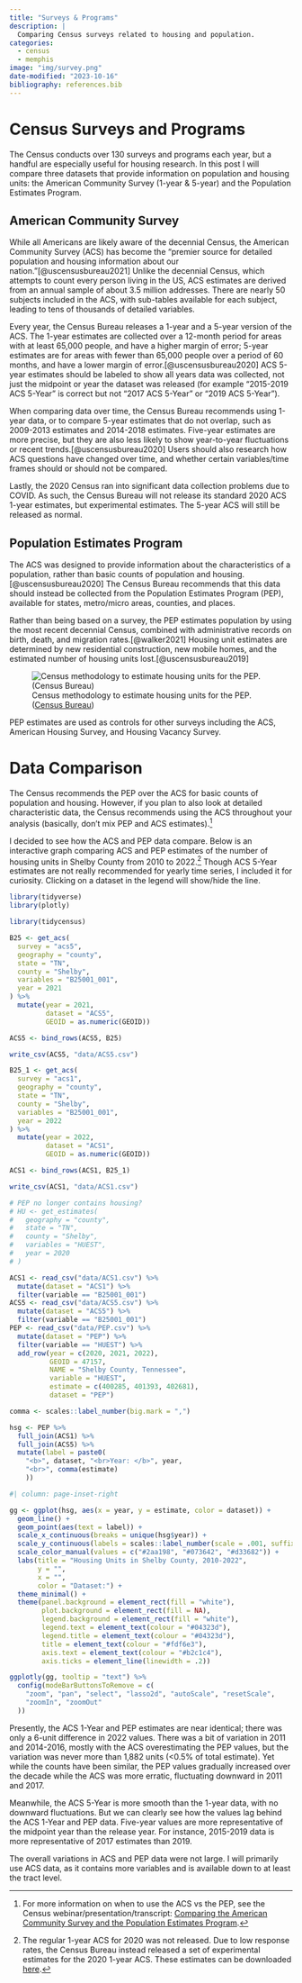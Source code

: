 ```yaml
---
title: "Surveys & Programs"
description: |
  Comparing Census surveys related to housing and population.
categories:
  - census
  - memphis
image: "img/survey.png"
date-modified: "2023-10-16"
bibliography: references.bib
---
```


# Census Surveys and Programs

The Census conducts over 130 surveys and programs each year, but a handful are especially useful for housing research. In this post I will compare three datasets that provide information on population and housing units: the American Community Survey (1-year & 5-year) and the Population Estimates Program.

## American Community Survey

While all Americans are likely aware of the decennial Census, the American Community Survey (ACS) has become the "premier source for detailed population and housing information about our nation."[@uscensusbureau2021] Unlike the decennial Census, which attempts to count every person living in the US, ACS estimates are derived from an annual sample of about 3.5 million addresses. There are nearly 50 subjects included in the ACS, with sub-tables available for each subject, leading to tens of thousands of detailed variables.

Every year, the Census Bureau releases a 1-year and a 5-year version of the ACS. The 1-year estimates are collected over a 12-month period for areas with at least 65,000 people, and have a higher margin of error; 5-year estimates are for areas with fewer than 65,000 people over a period of 60 months, and have a lower margin of error.[@uscensusbureau2020] ACS 5-year estimates should be labeled to show all years data was collected, not just the midpoint or year the dataset was released (for example "2015-2019 ACS 5-Year" is correct but not "2017 ACS 5-Year" or "2019 ACS 5-Year").

When comparing data over time, the Census Bureau recommends using 1-year data, or to compare 5-year estimates that do not overlap, such as 2009-2013 estimates and 2014-2018 estimates. Five-year estimates are more precise, but they are also less likely to show year-to-year fluctuations or recent trends.[@uscensusbureau2020] Users should also research how ACS questions have changed over time, and whether certain variables/time frames should or should not be compared.

Lastly, the 2020 Census ran into significant data collection problems due to COVID. As such, the Census Bureau will not release its standard 2020 ACS 1-year estimates, but experimental estimates. The 5-year ACS will still be released as normal.

## Population Estimates Program

The ACS was designed to provide information about the characteristics of a population, rather than basic counts of population and housing.[@uscensusbureau2020] The Census Bureau recommends that this data should instead be collected from the Population Estimates Program (PEP), available for states, metro/micro areas, counties, and places.

Rather than being based on a survey, the PEP estimates population by using the most recent decennial Census, combined with administrative records on birth, death, and migration rates.[@walker2021] Housing unit estimates are determined by new residential construction, new mobile homes, and the estimated number of housing units lost.[@uscensusbureau2019]

![Census methodology to estimate housing units for the PEP. ([Census Bureau](https://www.census.gov/programs-surveys/acs/guidance/handbooks/general.html))](img/hsg-est.png)

PEP estimates are used as controls for other surveys including the ACS, American Housing Survey, and Housing Vacancy Survey.

# Data Comparison

The Census recommends the PEP over the ACS for basic counts of population and housing. However, if you plan to also look at detailed characteristic data, the Census recommends using the ACS throughout your analysis (basically, don't mix PEP and ACS estimates).[^1]

[^1]: For more information on when to use the ACS vs the PEP, see the Census webinar/presentation/transcript: [Comparing the American Community Survey and the Population Estimates Program](https://www.census.gov/data/academy/webinars/2021/comparing-the-acs-and-the-pop-est-program.html).

I decided to see how the ACS and PEP data compare. Below is an interactive graph comparing ACS and PEP estimates of the number of housing units in Shelby County from 2010 to 2022.[^2] Though ACS 5-Year estimates are not really recommended for yearly time series, I included it for curiosity. Clicking on a dataset in the legend will show/hide the line.

[^2]: The regular 1-year ACS for 2020 was not released. Due to low response rates, the Census Bureau instead released a set of experimental estimates for the 2020 1-year ACS. These estimates can be downloaded [here](https://www.census.gov/programs-surveys/acs/data/experimental-data/1-year.html).

```r
library(tidyverse)
library(plotly)
```

```r
library(tidycensus)

B25 <- get_acs(
  survey = "acs5",
  geography = "county",
  state = "TN", 
  county = "Shelby",
  variables = "B25001_001",
  year = 2021
) %>% 
  mutate(year = 2021,
         dataset = "ACS5",
         GEOID = as.numeric(GEOID))

ACS5 <- bind_rows(ACS5, B25)

write_csv(ACS5, "data/ACS5.csv")

B25_1 <- get_acs(
  survey = "acs1",
  geography = "county",
  state = "TN", 
  county = "Shelby",
  variables = "B25001_001",
  year = 2022
) %>% 
  mutate(year = 2022,
         dataset = "ACS1",
         GEOID = as.numeric(GEOID))

ACS1 <- bind_rows(ACS1, B25_1)

write_csv(ACS1, "data/ACS1.csv")

# PEP no longer contains housing?
# HU <- get_estimates(
#   geography = "county",
#   state = "TN",
#   county = "Shelby",
#   variables = "HUEST",
#   year = 2020
# )
```

```r
ACS1 <- read_csv("data/ACS1.csv") %>%
  mutate(dataset = "ACS1") %>%
  filter(variable == "B25001_001")
ACS5 <- read_csv("data/ACS5.csv") %>%
  mutate(dataset = "ACS5") %>%
  filter(variable == "B25001_001")
PEP <- read_csv("data/PEP.csv") %>%
  mutate(dataset = "PEP") %>%
  filter(variable == "HUEST") %>% 
  add_row(year = c(2020, 2021, 2022),
          GEOID = 47157,
          NAME = "Shelby County, Tennessee",
          variable = "HUEST",
          estimate = c(400285, 401393, 402681),
          dataset = "PEP")
```


```r
comma <- scales::label_number(big.mark = ",")

hsg <- PEP %>% 
  full_join(ACS1) %>% 
  full_join(ACS5) %>% 
  mutate(label = paste0(
    "<b>", dataset, "<br>Year: </b>", year,
    "<br>", comma(estimate)
    ))
```

```r
#| column: page-inset-right

gg <- ggplot(hsg, aes(x = year, y = estimate, color = dataset)) +
  geom_line() +
  geom_point(aes(text = label)) +
  scale_x_continuous(breaks = unique(hsg$year)) +
  scale_y_continuous(labels = scales::label_number(scale = .001, suffix = "K")) +
  scale_color_manual(values = c("#2aa198", "#073642", "#d33682")) +
  labs(title = "Housing Units in Shelby County, 2010-2022",
       y = "",
       x = "",
       color = "Dataset:") +
  theme_minimal() +
  theme(panel.background = element_rect(fill = "white"),
        plot.background = element_rect(fill = NA),
        legend.background = element_rect(fill = "white"),
        legend.text = element_text(colour = "#04323d"),
        legend.title = element_text(colour = "#04323d"),
        title = element_text(colour = "#fdf6e3"),
        axis.text = element_text(colour = "#b2c1c4"),
        axis.ticks = element_line(linewidth = .2))

ggplotly(gg, tooltip = "text") %>% 
  config(modeBarButtonsToRemove = c(
    "zoom", "pan", "select", "lasso2d", "autoScale", "resetScale",
    "zoomIn", "zoomOut"
  ))
```

Presently, the ACS 1-Year and PEP estimates are near identical; there was only a 6-unit difference in 2022 values. There was a bit of variation in 2011 and 2014-2016, mostly with the ACS overestimating the PEP values, but the variation was never more than 1,882 units (\<0.5% of total estimate). Yet while the counts have been similar, the PEP values gradually increased over the decade while the ACS was more erratic, fluctuating downward in 2011 and 2017.

Meanwhile, the ACS 5-Year is more smooth than the 1-year data, with no downward fluctuations. But we can clearly see how the values lag behind the ACS 1-Year and PEP data. Five-year values are more representative of the midpoint year than the release year. For instance, 2015-2019 data is more representative of 2017 estimates than 2019.

The overall variations in ACS and PEP data were not large. I will primarily use ACS data, as it contains more variables and is available down to at least the tract level.

